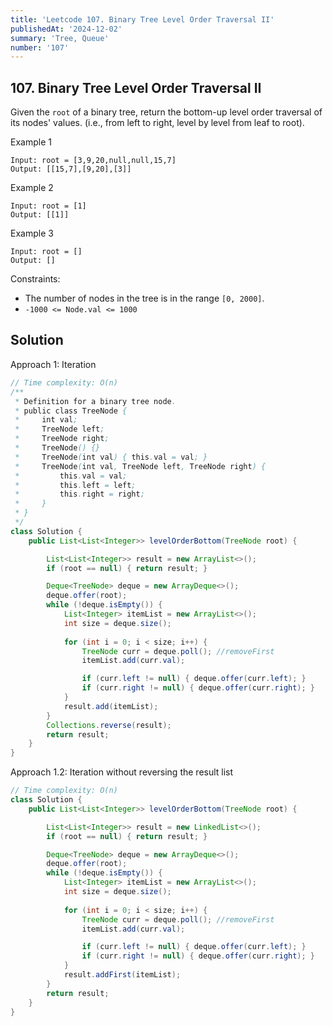 ```yaml
---
title: 'Leetcode 107. Binary Tree Level Order Traversal II'
publishedAt: '2024-12-02'
summary: 'Tree, Queue'
number: '107'
---
```


## 107. Binary Tree Level Order Traversal II

Given the `root` of a binary tree, return the bottom-up level order traversal of its nodes' values. 
(i.e., from left to right, level by level from leaf to root).


Example 1
`````
Input: root = [3,9,20,null,null,15,7]
Output: [[15,7],[9,20],[3]]
`````

Example 2
`````
Input: root = [1]
Output: [[1]]
`````

Example 3
`````
Input: root = []
Output: []
`````

Constraints:

- The number of nodes in the tree is in the range `[0, 2000]`.
- `-1000 <= Node.val <= 1000`

## Solution
Approach 1: Iteration
````JAVA
// Time complexity: O(n)
/**
 * Definition for a binary tree node.
 * public class TreeNode {
 *     int val;
 *     TreeNode left;
 *     TreeNode right;
 *     TreeNode() {}
 *     TreeNode(int val) { this.val = val; }
 *     TreeNode(int val, TreeNode left, TreeNode right) {
 *         this.val = val;
 *         this.left = left;
 *         this.right = right;
 *     }
 * }
 */
class Solution {
    public List<List<Integer>> levelOrderBottom(TreeNode root) {

        List<List<Integer>> result = new ArrayList<>();
        if (root == null) { return result; }

        Deque<TreeNode> deque = new ArrayDeque<>();
        deque.offer(root);
        while (!deque.isEmpty()) {
            List<Integer> itemList = new ArrayList<>();
            int size = deque.size();
            
            for (int i = 0; i < size; i++) {
                TreeNode curr = deque.poll(); //removeFirst
                itemList.add(curr.val);

                if (curr.left != null) { deque.offer(curr.left); }
                if (curr.right != null) { deque.offer(curr.right); }
            }
            result.add(itemList);
        }
        Collections.reverse(result);
        return result;
    }
}
````

Approach 1.2: Iteration without reversing the result list
````JAVA
// Time complexity: O(n)
class Solution {
    public List<List<Integer>> levelOrderBottom(TreeNode root) {

        List<List<Integer>> result = new LinkedList<>();
        if (root == null) { return result; }

        Deque<TreeNode> deque = new ArrayDeque<>();
        deque.offer(root);
        while (!deque.isEmpty()) {
            List<Integer> itemList = new ArrayList<>();
            int size = deque.size();
            
            for (int i = 0; i < size; i++) {
                TreeNode curr = deque.poll(); //removeFirst
                itemList.add(curr.val);

                if (curr.left != null) { deque.offer(curr.left); }
                if (curr.right != null) { deque.offer(curr.right); }
            }
            result.addFirst(itemList);
        }
        return result;
    }
}
````